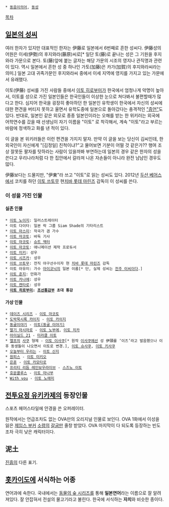  * [[동음이의어]], [[동성]]

[[목차]]
== [[일본의 성씨]] ==
여러 한자가 있지만 대표적인 한자는 伊藤로 일본에서 6번째로 흔한 성씨다. 伊藤성의 어원은 이세(伊勢)의 후지와라(藤原)씨로[* 일단 토(藤)로 끝나는 성은 그 기원을 후지와라 가문으로 본다. 토(藤)앞에 붙는 글자는 해당 가문의 시조의 영지나 관직명과 관련이 있다. 역시 일본에서 흔한 성 중 하나인 가토(加藤)은 카가(加賀)의 후지와라씨라는 의미.]  일본 고대 귀족가문인 후지와라씨 중에서 이세 지역에 영지를 가지고 있는 가문에서 유래했다.

이토(伊藤) 성씨를 가진 사람들 중에서 [[이토 히로부미]]가 한국에서 엄청나게 악명이 높아서, 이토를 성으로 가진 일본인들은 한국인들이 이상한 눈으로 쳐다봐서 불편할때가 많다고 한다. 심지어 한국을 굉장히 좋아하던 한 일본인 유학생이 한국에서 자신의 성씨에 대한 편견을 버티지 못하고 울면서 유학도중에 일본으로 돌아갔다는 충격적인 [http://sayaka.tistory.com/entry/%EC%9D%BC%EB%B3%B8%EC%9D%B8-%EC%9C%A0%ED%95%99%EC%83%9D-%EC%9D%B4%ED%86%A0-%EC%9D%98-%ED%95%A0%EC%95%84%EB%B2%84%EC%A7%80%EB%8A%94-%EC%9D%B4%ED%86%A0-%ED%9E%88%EB%A1%9C%EB%B6%80%EB%AF%B8 "증언"]도 있다. 반대로, 일본인 같은 외모로 종종 일본인이라는 오해를 받는 한 위키러는 외국에 어학연수를 갔을 때 선생님이 자기 이름을 "이토" 로 착각해서, 계속 "이토"라고 부르는 바람에 정색하고 화를 낸 적이 있다.

이 글을 본 위키러들은 이런 편견을 가지지 말자. 만약 이 글을 보는 당신이 김씨인데, 한 외국인이 자신에게 "[김정일] 친척이냐?"고 물어보면 기분이 어떨 것 같은가?? 행여 조상 잘못둔 팔자를 탓하라는 사람이 있을까봐 부연하는데 일본의 경우 같은 한자의 성을 쓴다고 우리나라처럼 다 한 집안에서 갈라져 나온 자손들이 아니라 완전 남남인 경우도 많다.

伊藤보다는 드물지만, "伊東"라 쓰고 "이토"로 읽는 성씨도 있다. 2012년 [[두산 베어스]]에서 코치를 하던 [[이토 쓰토무]] 현[[치바 롯데 마린즈]] 감독이 이 성씨를 쓴다.

=== 이 성을 가진 인물 ===
==== 실존 인물 ====
 * [[이토 노이지]]: 일러스트레이터
 * 이토 다이타: 일본 락 그룹 Siam Shade의 기타리스트
 * [[이토 마스미]]: 작곡가 겸 가수
 * [[이토 마코토#s-4|이토 마코토]]: 바둑 기사
 * [[이토 마코토#s-3|이토 마코토]]: [[슈트 액터]]
 * [[이토 마코토#s-2|이토 마코토]]: 애니메이션 제작 프로듀서
 * [[이토 미키]]: 성우
 * [[이토 시즈카]]: 성우
 * [[이토 쓰토무]]: 전직 야구선수이자 현 [[치바 롯데 마린즈]] 감독
 * 이토 아유미: 가수 [[아이코닉]]의 일본 이름[* 단, 실제 성씨는 [[전주 이씨]]이다.]
 * [[이토 준지]]: 만화가
 * [[이토 카나에]]: 성우
 * [[이토 켄타로]]: 성우
 * '''[[이토 히로부미]]: [[조선통감부]] 초대 통감'''

==== 가상 인물 ====
 * [[데이즈 시리즈]] - [[이토 마코토(스쿨데이즈)|이토 마코토]]
 * [[도박묵시록 카이지]] - [[이토 카이지]]
 * [[동굴이야기]] - [[이토(동굴 이야기)]]
 * [[딸기 마시마로]] - [[이토 노부에]], [[이토 치카]]
 * [[아이실드 21]] - [[미라클 이토]]
 * [[엘프(게임 회사)|엘프]]의 [[사쿠]] 형제 - [[이토 이사쿠]][* 원작 [[유작#s-2|이사쿠]]에선 성 伊頭를 ‘이즈’라고 발음했으나 이후 동생들이 나오면서 이토로 변경.], [[이토 슈사쿠]], [[이토 키사쿠]]
 * [[오늘부터 우리는]] - [[이토 신지]]
 * [[원피스(만화)|원피스]] - [[이토 미키오]]
 * [[은혼]] - [[이토 카모타로]]
 * [[프리티 리듬 레인보우라이브]] - [[스즈노 이토]]
 * [[호문쿨루스(만화)|호문쿨루스]] - [[이토 마나부]]
 * [[With you]] - [[노에미|이토 노에미]]

== [[전투요정 유키카제]]의 등장인물 ==
스포츠 헤어스타일에 안경을 쓴 오퍼레이터.

원작에서는 언급조차도 없는 OVA만의 오리지널 인물로 보인다. OVA 1화에서 이성을 잃은 [[제임스 부커]] [[소령]]의 [[갈굼]]만 줄창 받았다. OVA 마지막이 다 되도록 등장하는 빈도조차 극히 낮은 캐릭터이다.

== 泥土 ==
[[진흙]]의 다른 표기.


== [[홋카이도]]에 서식하는 어종 ==
연어과에 속한다. 국내에서는 [[동물의 숲 시리즈]]를 통해 '''일본연어'''라는 이름으로 잘 알려져있다. 잘 안잡혀서 전설의 물고기라고 불린다. 한국에 서식하는 '''자치'''와 비슷한 종이다.
